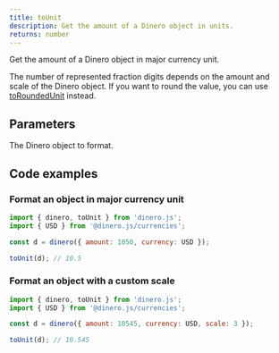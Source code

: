 ```yaml
---
title: toUnit
description: Get the amount of a Dinero object in units.
returns: number
---
```


Get the amount of a Dinero object in major currency unit.

The number of represented fraction digits depends on the amount and scale of the Dinero object. If you want to round the value, you can use [toRoundedUnit](/docs/api/formatting/to-rounded-unit) instead.

## Parameters

<Parameters>

<Parameter name="dineroObject" type="Dinero<TAmount>" required={true}>

The Dinero object to format.

</Parameter>

</Parameters>

## Code examples

### Format an object in major currency unit

```js
import { dinero, toUnit } from 'dinero.js';
import { USD } from '@dinero.js/currencies';

const d = dinero({ amount: 1050, currency: USD });

toUnit(d); // 10.5
```

### Format an object with a custom scale

```js
import { dinero, toUnit } from 'dinero.js';
import { USD } from '@dinero.js/currencies';

const d = dinero({ amount: 10545, currency: USD, scale: 3 });

toUnit(d); // 10.545
```
